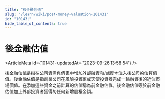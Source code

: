 ```yaml
---
title: "後金融估值"
slug: "/learn/wiki/post-money-valuation-101431"
id: "101431"
hide_table_of_contents: true
---
```



# 後金融估值

<ArticleMeta id={101431} updatedAt={'2023-09-26 13:58:54'} />
<div className='border-solid border-b border-t-0 my-4 border-[var(--ifm-color-gray-300)]' />

後金融估值是指在公司資產負債表中增加外部融資和/或資本注入後公司的估算價值。後金融估值是指創業公司在風險投資家或天使投資者完成一輪融資後的近似市場價值。在添加這些資金之前計算的估值稱為前金融估值。後金融估值等於前金融估值加上外部投資者獲得的任何新增股權金額。
